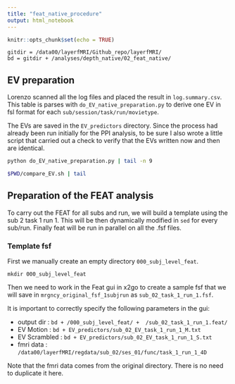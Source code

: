 ```yaml
---
title: "feat_native_procedure"
output: html_notebook
---
```


```r
knitr::opts_chunk$set(echo = TRUE)

```

```
gitdir = /data00/layerfMRI/Github_repo/layerfMRI/
bd = gitdir + /analyses/depth_native/02_feat_native/
```

## EV preparation
Lorenzo scanned all the log files and placed the result in `log.summary.csv`. This table is parses with `do_EV_native_preparation.py` to derive one EV in fsl format for each `sub/session/task/run/movietype`.

The EVs are saved in the `EV_predictors` directory. Since the process had already been run initially for the PPI analysis, to be sure I also wrote a little script that carried out a check to verify that the EVs written now and then are identical.

```bash

python do_EV_native_preparation.py | tail -n 9

$PWD/compare_EV.sh | tail

```


## Preparation of the FEAT analysis

To carry out the FEAT for all subs and run, we will build a template using the sub 2 task 1 run 1. This will be then dynamically modified in `sed` for every sub/run.
Finally feat will be run in parallel on all the .fsf files.

### Template fsf
First we manually create an empty directory `000_subj_level_feat`.
```
mkdir 000_subj_level_feat
```
Then we need to work in the Feat gui in x2go to create a sample fsf that we will save in `mrgncy_original_fsf_1subjrun` as `sub_02_task_1_run_1.fsf`.

It is important to correctly specify the following parameters in the gui:

- output dir : `bd + /000_subj_level_feat/ +  /sub_02_task_1_run_1.feat/`
- EV Motion : `bd + EV_predictors/sub_02_EV_task_1_run_1_M.txt`
- EV Scrambled : `bd + EV_predictors/sub_02_EV_task_1_run_1_S.txt`
- fmri data : `/data00/layerfMRI/regdata/sub_02/ses_01/func/task_1_run_1_4D`

Note that the fmri data comes from the original directory. There is no need to duplicate it here.























